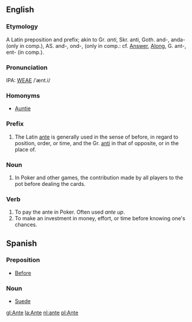 ==English==
===Etymology===
A Latin preposition and prefix; akin to Gr. ''anti'', Skr. anti, Goth. and-, anda- (only in comp.), AS. and-, ond-, (only in comp.: cf. [[Answer]], [[Along]], G. ant-, ent- (in comp.).

===Pronunciation===
IPA: [[WEAE]] /ˈænt.i/

===Homonyms===
* [[Auntie]]

===Prefix===
# The Latin [[ante]] is generally used in the sense of before, in regard to position, order, or time, and the Gr. [[anti]] in that of opposite, or in the place of.
<!-- material copied from Webster's Revised Unabridged Dictionary (1913) -->

===Noun===
# In Poker and other games, the contribution made by all players to the pot before dealing the cards.

===Verb===
# To pay the ante in Poker.  Often used ''ante up''.
# To make an investment in money, effort, or time before knowing one's chances.

==Spanish==
===Preposition===
* [[Before]]

===Noun===
*[[Suede]]

[[gl:Ante]]
[[la:Ante]]
[[nl:ante]]
[[pl:Ante]]